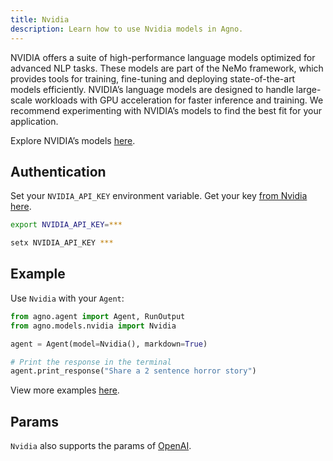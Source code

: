 ```yaml
---
title: Nvidia
description: Learn how to use Nvidia models in Agno.
---
```


NVIDIA offers a suite of high-performance language models optimized for advanced NLP tasks.
These models are part of the NeMo framework, which provides tools for training, fine-tuning
and deploying state-of-the-art models efficiently. NVIDIA’s language models are designed to
handle large-scale workloads with GPU acceleration for faster inference and training.
We recommend experimenting with NVIDIA’s models to find the best fit for your application.

Explore NVIDIA’s models [here](https://build.nvidia.com/models).

## Authentication

Set your `NVIDIA_API_KEY` environment variable. Get your key [from Nvidia here](https://build.nvidia.com/explore/discover).

<CodeGroup>

```bash Mac
export NVIDIA_API_KEY=***
```

```bash Windows
setx NVIDIA_API_KEY ***
```

</CodeGroup>

## Example

Use `Nvidia` with your `Agent`:

<CodeGroup>

```python agent.py
from agno.agent import Agent, RunOutput
from agno.models.nvidia import Nvidia

agent = Agent(model=Nvidia(), markdown=True)

# Print the response in the terminal
agent.print_response("Share a 2 sentence horror story")

```

</CodeGroup>

<Note> View more examples [here](/examples/models/nvidia/basic). </Note>

## Params

<Snippet file="model-nvda-params.mdx" />

`Nvidia` also supports the params of [OpenAI](/reference/models/openai).
